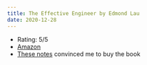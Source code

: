 ```yaml
---
title: The Effective Engineer by Edmond Lau
date: 2020-12-28
---
```


- Rating: 5/5
- [Amazon](https://amzn.to/3507uLF)
- [These notes](https://gist.github.com/rondy/af1dee1d28c02e9a225ae55da2674a6f) convinced me to buy the book
